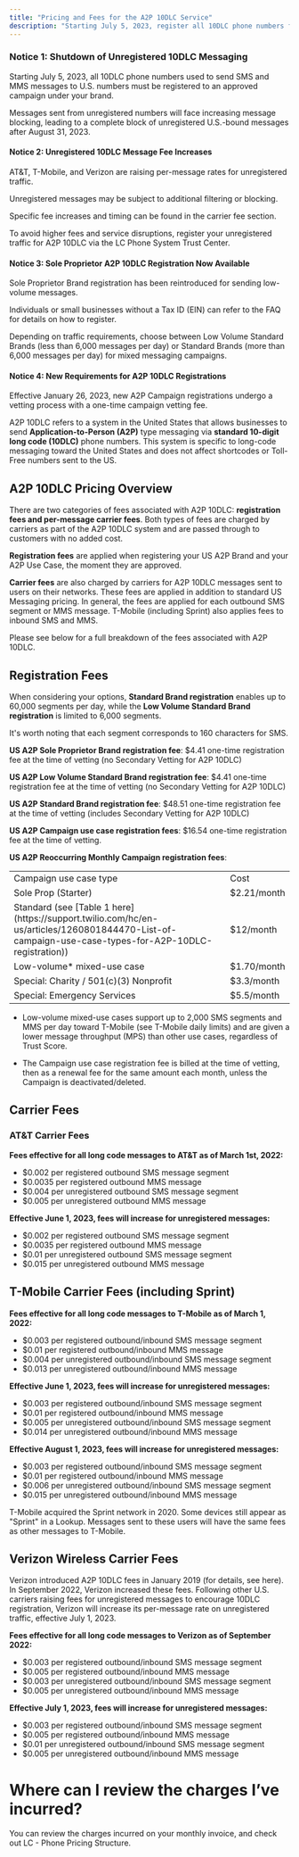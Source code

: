 ```yaml
---
title: "Pricing and Fees for the A2P 10DLC Service"
description: "Starting July 5, 2023, register all 10DLC phone numbers for SMS or MMS to U.S."
---
```



### Notice 1: Shutdown of Unregistered 10DLC Messaging

Starting July 5, 2023, all 10DLC phone numbers used to send SMS and MMS messages to U.S. numbers must be registered to an approved campaign under your brand.

Messages sent from unregistered numbers will face increasing message blocking, leading to a complete block of unregistered U.S.-bound messages after August 31, 2023.

#### Notice 2: Unregistered 10DLC Message Fee Increases

AT&T, T-Mobile, and Verizon are raising per-message rates for unregistered traffic.

Unregistered messages may be subject to additional filtering or blocking.

Specific fee increases and timing can be found in the carrier fee section.

To avoid higher fees and service disruptions, register your unregistered traffic for A2P 10DLC via the LC Phone System Trust Center.

#### Notice 3: Sole Proprietor A2P 10DLC Registration Now Available

Sole Proprietor Brand registration has been reintroduced for sending low-volume messages.

Individuals or small businesses without a Tax ID (EIN) can refer to the FAQ for details on how to register.

Depending on traffic requirements, choose between Low Volume Standard Brands (less than 6,000 messages per day) or Standard Brands (more than 6,000 messages per day) for mixed messaging campaigns.

#### Notice 4: New Requirements for A2P 10DLC Registrations

Effective January 26, 2023, new A2P Campaign registrations undergo a vetting process with a one-time campaign vetting fee. 

A2P 10DLC refers to a system in the United States that allows businesses to send  **Application-to-Person (A2P)**  type messaging via  **standard 10-digit long code (10DLC)**  phone numbers. This system is specific to long-code messaging toward the United States and does not affect shortcodes or Toll-Free numbers sent to the US.

## A2P 10DLC Pricing Overview

There are two categories of fees associated with A2P 10DLC:  **registration fees and per-message carrier fees**. Both types of fees are charged by carriers as part of the A2P 10DLC system and are passed through to customers with no added cost.

**Registration fees**  are applied when registering your US A2P Brand and your A2P Use Case, the moment they are approved.

**Carrier fees**  are also charged by carriers for A2P 10DLC messages sent to users on their networks. These fees are applied in addition to standard US Messaging pricing. In general, the fees are applied for each outbound SMS segment or MMS message. T-Mobile (including Sprint) also applies fees to inbound SMS and MMS.

Please see below for a full breakdown of the fees associated with A2P 10DLC.

## Registration Fees

When considering your options, **Standard Brand registration** enables up to 60,000 segments per day, while the **Low Volume Standard Brand registration** is limited to 6,000 segments.   
  
It's worth noting that each segment corresponds to 160 characters for SMS.

**US A2P Sole Proprietor Brand registration fee**: $4.41 one-time registration fee at the time of vetting (no Secondary Vetting for A2P 10DLC)

**US A2P Low Volume Standard Brand registration fee**: $4.41 one-time registration fee at the time of vetting (no Secondary Vetting for A2P 10DLC)

**US A2P Standard Brand registration fee**: $48.51 one-time registration fee at the time of vetting (includes Secondary Vetting for A2P 10DLC)

**US A2P Campaign use case registration fees**: $16.54 one-time registration fee at the time of vetting.

**US A2P Reoccurring Monthly Campaign registration fees**:

<table>
    <tr>
        <td>Campaign use case type</td>
        <td>Cost</td>
    </tr>
    <tr>
        <td>Sole Prop (Starter)</td>
        <td>$2.21/month</td>
    </tr>
    <tr>
        <td>Standard (see [Table 1 here](https://support.twilio.com/hc/en-us/articles/1260801844470-List-of-campaign-use-case-types-for-A2P-10DLC-registration))</td>
        <td>$12/month</td>
    </tr>
    <tr>
        <td>Low-volume* mixed-use case</td>
        <td>$1.70/month</td>
    </tr>
    <tr>
        <td>Special: Charity / 501(c)(3) Nonprofit</td>
        <td>$3.3/month</td>
    </tr>
    <tr>
        <td>Special: Emergency Services</td>
        <td>$5.5/month</td>
    </tr>
</table>

- Low-volume mixed-use cases support up to 2,000 SMS segments and MMS per day toward T-Mobile (see T-Mobile daily limits) and are given a lower message throughput (MPS) than other use cases, regardless of Trust Score.

- The Campaign use case registration fee is billed at the time of vetting, then as a renewal fee for the same amount each month, unless the Campaign is deactivated/deleted.

## Carrier Fees

### AT&T Carrier Fees

**Fees effective for all long code messages to AT&T as of March 1st, 2022:**

-   $0.002 per registered outbound SMS message segment
-   $0.0035 per registered outbound MMS message
-   $0.004 per unregistered outbound SMS message segment
-   $0.005 per unregistered outbound MMS message

**Effective June 1, 2023, fees will increase for unregistered messages:**

-   $0.002 per registered outbound SMS message segment
-   $0.0035 per registered outbound MMS message
-   $0.01 per unregistered outbound SMS message segment
-   $0.015 per unregistered outbound MMS message

## T-Mobile Carrier Fees (including Sprint)

**Fees effective for all long code messages to T-Mobile as of March 1, 2022:**

-   $0.003 per registered outbound/inbound SMS message segment
-   $0.01 per registered outbound/inbound MMS message
-   $0.004 per unregistered outbound/inbound SMS message segment
-   $0.013 per unregistered outbound/inbound MMS message

**Effective June 1, 2023, fees will increase for unregistered messages:**

-   $0.003 per registered outbound/inbound SMS message segment
-   $0.01 per registered outbound/inbound MMS message
-   $0.005 per unregistered outbound/inbound SMS message segment
-   $0.014 per unregistered outbound/inbound MMS message

**Effective August 1, 2023, fees will increase for unregistered messages:**

-   $0.003 per registered outbound/inbound SMS message segment
-   $0.01 per registered outbound/inbound MMS message
-   $0.006 per unregistered outbound/inbound SMS message segment
-   $0.015 per unregistered outbound/inbound MMS message

T-Mobile acquired the Sprint network in 2020. Some devices still appear as "Sprint" in a Lookup. Messages sent to these users will have the same fees as other messages to T-Mobile.

## Verizon Wireless Carrier Fees

Verizon introduced A2P 10DLC fees in January 2019 (for details, see here). In September 2022, Verizon increased these fees. Following other U.S. carriers raising fees for unregistered messages to encourage 10DLC registration, Verizon will increase its per-message rate on unregistered traffic, effective July 1, 2023.

**Fees effective for all long code messages to Verizon as of September 2022:**

-   $0.003 per registered outbound/inbound SMS message segment
-   $0.005 per registered outbound/inbound MMS message
-   $0.003 per unregistered outbound/inbound SMS message segment
-   $0.005 per unregistered outbound/inbound MMS message

**Effective July 1, 2023, fees will increase for unregistered messages:**

-   $0.003 per registered outbound/inbound SMS message segment
-   $0.005 per registered outbound/inbound MMS message
-   $0.01 per unregistered outbound/inbound SMS message segment
-   $0.005 per unregistered outbound/inbound MMS message

# Where can I review the charges I’ve incurred?

You can review the charges incurred on your monthly invoice, and check out LC - Phone Pricing Structure.